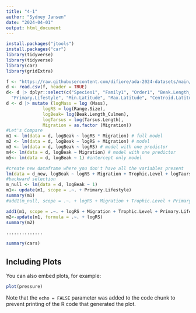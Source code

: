 ```yaml
---
title: "4-1"
author: "Sydney Jansen"
date: "2024-04-01"
output: html_document
---
```

```r
install.packages("jtools")
install.packages("car")
library(tidyverse) 
library(tidyverse)
library(car)
library(gridExtra)
```

```r
f <- "https://raw.githubusercontent.com/difiore/ada-2024-datasets/main/AVONETdataset1.csv"
d <- read.csv(f, header = TRUE)
d<- d |> dplyr::select(c("Species1", "Family1", "Order1", "Beak.Length_Culmen", "Beak.Width", "Beak.Depth", "Tarsus.Length", "Wing.Length", "Tail.Length", "Mass", "Habitat", "Migration", "Trophic.Level", "Trophic.Niche",
  "Primary.Lifestyle", "Min.Latitude", "Max.Latitude", "Centroid.Latitude", "Range.Size", "Tarsus.Length"))
d <- d |> mutate (logMass = log (Mass),
              logRS = log(Range.Size),
              logBeak= log(Beak.Length_Culmen),
              logTarsus = log(Tarsus.Length),
              Migration = as.factor (Migration))
#Let's Compare
m1 <- lm(data = d, logBeak ~ logRS * Migration) # full model
m2 <- lm(data = d, logBeak ~ logRS + Migration) # model
m3 <- lm(data = d, logBeak ~ logRS) # model with one predictor
m4<- lm(data = d, logBeak ~ Migration) # model with one predictor
m5<- lm(data = d, logBeak ~ 1) #intercept only model

#create new dataframe where you don't have all the variables present
lm(data = d_new, logBeak ~ logRS + Migration + Trophic.Level + logTaursus + Primary.Lifestyle) #not complete don't know how to create d_new
#backward selection
m_null <- lm(data = d, logBeak ~ 1)
m1<- update(m1, scope = .~. + Primary.Lifestyle)
summary(m1)
#add1(m_null, scope = .~. + logRS + Migration + Trophic.Level + Primary.Lifestyle, test="F") 

add1(m1, scope = .~. + logRS + Migration + Trophic.Level + Primary.Lifestyle, test="F") #explanatory model
m2<-update(m1, formula = .~. + logRS)
summary(m2)

..............
```


```r
summary(cars)
```

## Including Plots

You can also embed plots, for example:

```r
plot(pressure)
```

Note that the `echo = FALSE` parameter was added to the code chunk to prevent printing of the R code that generated the plot.
